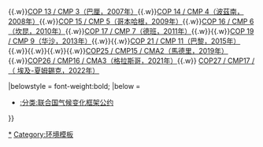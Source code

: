 {{Navbox
|name = 联合国气候变化框架公约
|title = [[联合国气候变化框架公约]]
|listclass = hlist
|state = {{{state|uncollapsed}}}
|bodyclass = hlist
|image = 
|above = 

|group1 = 正式活动
|list1 =
* [[联合国气候变化框架公约]]{{link-en|聯合國氣候變化大會|United Nations Climate Change conference|缔约方会议（COP）}}
* [[京都议定书]]缔约方会议（CMP）
* [[巴黎協定]]締約方會議（CMA）

|group2 = 会议
|list2 = {{link-en|2005年聯合國氣候變化大會|2005 United Nations Climate Change Conference|COP 11 / CMP 1（蒙特婁，2005年）}}{{.w}}{{link-en|2006年聯合國氣候變化大會|2006 United Nations Climate Change Conference|COP 12 / CMP 2（奈洛比，2006年）}}{{.w}}[[2007年联合国气候变化大会|COP 13 / CMP 3（巴厘，2007年）]]{{.w}}[[2008年聯合國氣候變化大會|COP 14 / CMP 4（波茲南，2008年）]]{{.w}}[[2009年联合国气候变化大会|COP 15 / CMP 5（哥本哈根，2009年）]]{{.w}}[[2010年聯合國氣候變化大會|COP 16 / CMP 6（坎昆，2010年）]]{{.w}}[[2011年联合国气候变化大会|COP 17 / CMP 7（德班，2011年）]]{{.w}}{{link-en|2012年联合国气候变化大会|2012 United Nations Climate Change Conference|COP 18 / CMP 8（多哈，2012年）}}{{.w}}[[2013年联合国气候变化大会|COP 19 / CMP 9（华沙，2013年）]]{{.w}}{{link-en|2014年联合国气候变化大会|2014 United Nations Climate Change Conference|COP 20/ CMP 10（利马，2014年）}}{{.w}}[[2015年聯合國氣候變化大會|COP 21 / CMP 11（巴黎，2015年）]]{{.w}}{{link-en|2016年聯合國氣候變化大會|2016 United Nations Climate Change Conference|COP 22 / CMP 12 / CMA 1（馬拉喀什，2016年）}}{{.w}}{{link-en|2017年聯合國氣候變化大會|2017 United Nations Climate Change Conference|COP23 / CMP13 / CMA1.2（波恩，2017年）}}{{.w}}{{link-en|2018年聯合國氣候變化大會|2018 United Nations Climate Change Conference|COP24 / CMP14 / CMA1.3（卡托維茲，2018年）}}{{.w}}[[2019年联合国气候变化大会|COP25 / CMP15 / CMA2（馬德里，2019年）]]{{.w}}[[2021年聯合國氣候變化大會|COP26 / CMP16 / CMA3（格拉斯哥，2021年）]]{{.w}} [[COP27 / CMP17 /（ 埃及-夏姆錫克，2022年）]]

|belowstyle = font-weight:bold;
|below =
* {{Icon|Category}} [[:分类:联合国气候变化框架公约]]

}}<noinclude>
{{collapsible option}}
[[Category:联合国气候变化框架公约|*]]
[[Category:环境模板]]
</noinclude>